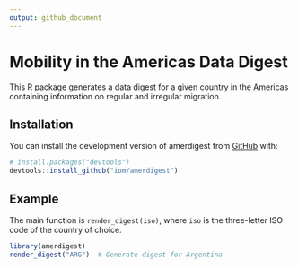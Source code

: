 ```yaml
---
output: github_document
---
```


# Mobility in the Americas Data Digest

<!-- badges: start -->
<!-- badges: end -->

This R package generates a data digest for a given country in the Americas containing information on regular and irregular migration. 

## Installation

You can install the development version of amerdigest from [GitHub](https://github.com/) with:

``` r
# install.packages("devtools")
devtools::install_github("iom/amerdigest")
```

## Example

The main function is `render_digest(iso)`, where `iso` is the three-letter ISO code of the country of choice. 

```r
library(amerdigest)
render_digest("ARG")  # Generate digest for Argentina
```

